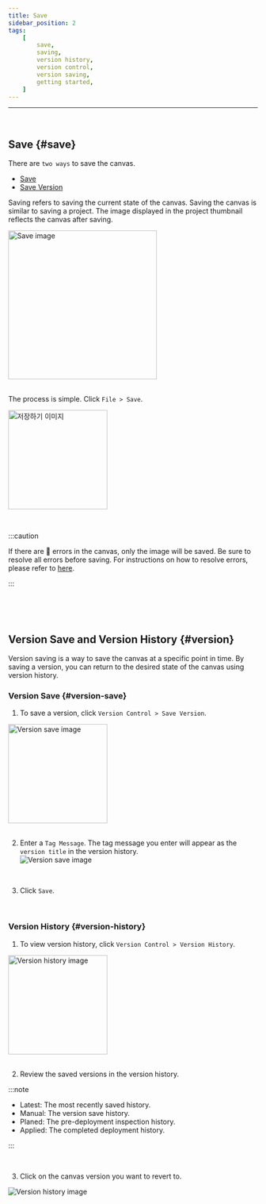 ```yaml
---
title: Save
sidebar_position: 2
tags:
    [
        save,
        saving,
        version history,
        version control,
        version saving,
        getting started,
    ]
---
```



<hr />
<br />

## Save {#save}

There are `two ways` to save the canvas.

-   [Save](#save)
-   [Save Version](#version)

Saving refers to saving the current state of the canvas. Saving the canvas is similar to saving a project.
The image displayed in the project thumbnail reflects the canvas after saving.

<div className={styles.imgWrap}>
    <img src={save05} width="300px" alt="Save image" />
</div>

<br />

The process is simple. Click `File > Save`.

<div className={styles.imgWrap}>
    <img src={save01} width="200px" alt="저장하기 이미지" />
</div>

<p>&nbsp;</p>

:::caution

If there are 🔴 errors in the canvas, only the image will be saved. Be sure to resolve all errors before saving. For instructions on how to resolve errors, please refer to [here](/docs/canvas/edit-canvas).

:::

<p>&nbsp;</p>
<p>&nbsp;</p>

## Version Save and Version History {#version}

Version saving is a way to save the canvas at a specific point in time.
By saving a version, you can return to the desired state of the canvas using version history.

### Version Save {#version-save}

1. To save a version, click `Version Control > Save Version`.

<div className={styles.imgWrap}>
    <img src={save02} width="200px" alt="Version save image" />
</div>

<br />

2. Enter a `Tag Message`. The tag message you enter will appear as the `version title` in the version history.
    <div className={styles.imgWrap}>
        <img src={save03} alt="Version save image" />
    </div>

<br />

3. Click `Save`.

<p>&nbsp;</p>

### Version History {#version-history}

1. To view version history, click `Version Control > Version History`.

<div className={styles.imgWrap}>
    <img src={save06} width="200px" alt="Version history image" />
</div>

<br />

2. Review the saved versions in the version history.

:::note

-   <highlight color="#206FD6">Latest</highlight>: The most recently saved
    history.
-   <highlight color="#AD28DC">Manual</highlight>: The version save history.
-   <highlight color="#02CDE8">Planed</highlight>: The pre-deployment inspection
    history.
-   <highlight color="#5C4AF6">Applied</highlight>: The completed deployment
    history.

:::

<br />

3. Click on the canvas version you want to revert to.

<div className={styles.imgWrap}>
    <img src={save04} alt="Version history image" />
</div>
